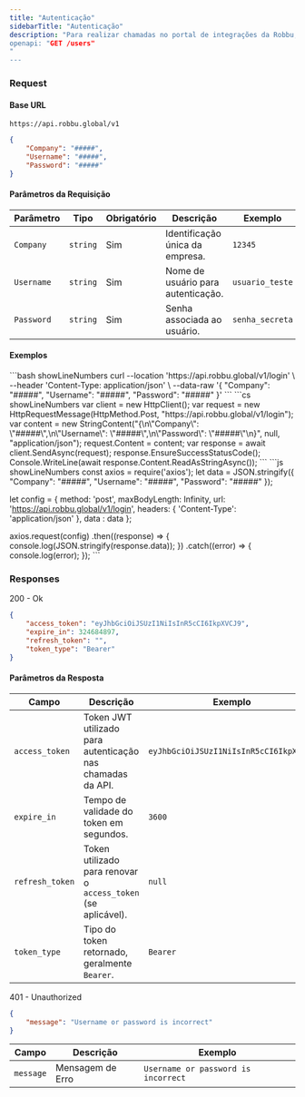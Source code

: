 ```yaml
---
title: "Autenticação"
sidebarTitle: "Autenticação"
description: "Para realizar chamadas no portal de integrações da Robbu, é necessário obter um Token de Acesso. Este token permite autenticação e autorização das requisições feitas à API.
openapi: "GET /users"
"
---
```



### Request

#### Base URL

`https://api.robbu.global/v1`

```json login.json
{
    "Company": "#####",
    "Username": "#####",
    "Password": "#####"
}
```

#### Parâmetros da Requisição

| **Parâmetro** | **Tipo**   | **Obrigatório** | **Descrição**                           | **Exemplo**      |
|---------------|------------|-----------------|-----------------------------------------|------------------|
| `Company`     | `string`   | Sim             | Identificação única da empresa.         | `12345`          |
| `Username`    | `string`   | Sim             | Nome de usuário para autenticação.      | `usuario_teste`  |
| `Password`    | `string`   | Sim             | Senha associada ao usuário.             | `senha_secreta`  |

#### Exemplos


<Tabs>
  <TabItem value="curl" label="Curl" default>
```bash  showLineNumbers
curl --location 'https://api.robbu.global/v1/login' \
--header 'Content-Type: application/json' \
--data-raw '{
"Company": "#####",
"Username": "#####",
"Password": "#####"
}'
```
  </TabItem>
  <TabItem value="chsarp" label="C#">
    ```cs showLineNumbers
var client = new HttpClient();
var request = new HttpRequestMessage(HttpMethod.Post, "https://api.robbu.global/v1/login");
var content = new StringContent("{\n\"Company\": \"#####\",\n\"Username\": \"#####\",\n\"Password\": \"#####\"\n}", null, "application/json");
request.Content = content;
var response = await client.SendAsync(request);
response.EnsureSuccessStatusCode();
Console.WriteLine(await response.Content.ReadAsStringAsync());
    ```
    </TabItem>
  <TabItem value="node" label="Node">
    ```js showLineNumbers
const axios = require('axios');
let data = JSON.stringify({
"Company": "#####",
"Username": "#####",
"Password": "#####"
});

let config = {
method: 'post',
maxBodyLength: Infinity,
url: 'https://api.robbu.global/v1/login',
headers: { 
    'Content-Type': 'application/json'
},
data : data
};

axios.request(config)
.then((response) => {
console.log(JSON.stringify(response.data));
})
.catch((error) => {
console.log(error);
});
    ```
  </TabItem>
</Tabs>

### Responses

<div class="theme-admonition theme-admonition-tip admonition_xJq3 alert alert--success">
    <div class="admonitionHeading_Gvgb">
        <div class="admonitionContent_BuS1"><p>200 - Ok</p></div>
    </div>
</div>

```json showLineNumbers
{
    "access_token": "eyJhbGciOiJSUzI1NiIsInR5cCI6IkpXVCJ9",
    "expire_in": 324684897,
    "refresh_token": "",
    "token_type": "Bearer"
}
```

#### Parâmetros da Resposta

| **Campo**         | **Descrição**                                             | **Exemplo**                      |
|--------------------|---------------------------------------------------------|-----------------------------------|
| `access_token`    | Token JWT utilizado para autenticação nas chamadas da API. | `eyJhbGciOiJSUzI1NiIsInR5cCI6IkpXVCJ9` |
| `expire_in`       | Tempo de validade do token em segundos.                   | `3600`                           |
| `refresh_token`   | Token utilizado para renovar o `access_token` (se aplicável). | `null`                           |
| `token_type`      | Tipo do token retornado, geralmente `Bearer`.             | `Bearer`                         |

<div class="theme-admonition theme-admonition-tip admonition_xJq3 alert alert--danger">
    <div class="admonitionHeading_Gvgb">
        <div class="admonitionContent_BuS1"><p>401 - Unauthorized</p></div>
    </div>
</div>

```json
{
    "message": "Username or password is incorrect"
}
```

| **Campo**         | **Descrição**                                             | **Exemplo**                      |
|--------------------|---------------------------------------------------------|-----------------------------------|
| `message`    | Mensagem de Erro | `Username or password is incorrect` |
